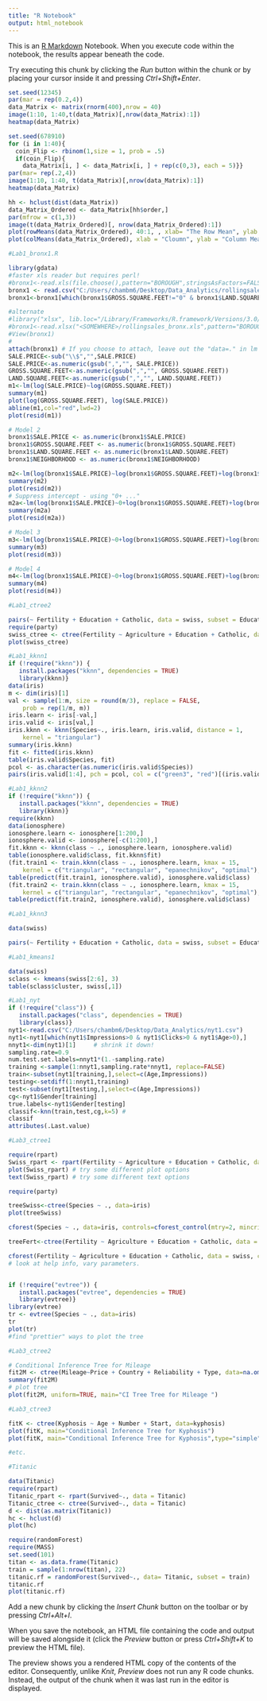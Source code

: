---
title: "R Notebook"
output: html_notebook
---

This is an [R Markdown](http://rmarkdown.rstudio.com) Notebook. When you execute code within the notebook, the results appear beneath the code. 

Try executing this chunk by clicking the *Run* button within the chunk or by placing your cursor inside it and pressing *Ctrl+Shift+Enter*. 

```{r}
set.seed(12345)
par(mar = rep(0.2,4))
data_Matrix <- matrix(rnorm(400),nrow = 40)
image(1:10, 1:40,t(data_Matrix)[,nrow(data_Matrix):1])
heatmap(data_Matrix)

set.seed(678910)
for (i in 1:40){
  coin_Flip <- rbinom(1,size = 1, prob = .5)
  if(coin_Flip){
    data_Matrix[i, ] <- data_Matrix[i, ] + rep(c(0,3), each = 5)}}
par(mar= rep(.2,4))
image(1:10, 1:40, t(data_Matrix)[,nrow(data_Matrix):1])
heatmap(data_Matrix)

hh <- hclust(dist(data_Matrix))
data_Matrix_Ordered <- data_Matrix[hh$order,]
par(mfrow = c(1,3))
image(t(data_Matrix_Ordered)[, nrow(data_Matrix_Ordered):1])
plot(rowMeans(data_Matrix_Ordered), 40:1, , xlab= "The Row Mean", ylab = "Row", pch = 19)
plot(colMeans(data_Matrix_Ordered), xlab = "Cloumn", ylab = "Column Mean", pch = 19)
```
```{r}
#Lab1_bronx1.R

library(gdata) 
#faster xls reader but requires perl!
#bronx1<-read.xls(file.choose(),pattern="BOROUGH",stringsAsFactors=FALSE,sheet=1,perl="<SOMEWHERE>/perl/bin/perl.exe") 
bronx1 <- read.csv("C:/Users/chambm6/Desktop/Data_Analytics/rollingsales_bronx.csv")
bronx1<-bronx1[which(bronx1$GROSS.SQUARE.FEET!="0" & bronx1$LAND.SQUARE.FEET!="0" & bronx1$SALE.PRICE!="$0"),]

#alternate
#library("xlsx", lib.loc="/Library/Frameworks/R.framework/Versions/3.0/Resources/library")
#bronx1<-read.xlsx("<SOMEWHERE>/rollingsales_bronx.xls",pattern="BOROUGH",stringsAsFactors=FALSE,sheetIndex=1,startRow=5,header=TRUE)
#View(bronx1)
#
attach(bronx1) # If you choose to attach, leave out the "data=." in lm regression
SALE.PRICE<-sub("\\$","",SALE.PRICE) 
SALE.PRICE<-as.numeric(gsub(",","", SALE.PRICE)) 
GROSS.SQUARE.FEET<-as.numeric(gsub(",","", GROSS.SQUARE.FEET)) 
LAND.SQUARE.FEET<-as.numeric(gsub(",","", LAND.SQUARE.FEET)) 
m1<-lm(log(SALE.PRICE)~log(GROSS.SQUARE.FEET))
summary(m1)
plot(log(GROSS.SQUARE.FEET), log(SALE.PRICE)) 
abline(m1,col="red",lwd=2)
plot(resid(m1))

# Model 2
bronx1$SALE.PRICE <- as.numeric(bronx1$SALE.PRICE)
bronx1$GROSS.SQUARE.FEET <- as.numeric(bronx1$GROSS.SQUARE.FEET)
bronx1$LAND.SQUARE.FEET <- as.numeric(bronx1$LAND.SQUARE.FEET)
bronx1$NEIGHBORHOOD <- as.numeric(bronx1$NEIGHBORHOOD)

m2<-lm(log(bronx1$SALE.PRICE)~log(bronx1$GROSS.SQUARE.FEET)+log(bronx1$LAND.SQUARE.FEET)+factor(bronx1$NEIGHBORHOOD))
summary(m2)
plot(resid(m2))
# Suppress intercept - using "0+ ..."
m2a<-lm(log(bronx1$SALE.PRICE)~0+log(bronx1$GROSS.SQUARE.FEET)+log(bronx1$LAND.SQUARE.FEET)+factor(bronx1$NEIGHBORHOOD))
summary(m2a)
plot(resid(m2a))

# Model 3
m3<-lm(log(bronx1$SALE.PRICE)~0+log(bronx1$GROSS.SQUARE.FEET)+log(bronx1$LAND.SQUARE.FEET)+factor(bronx1$NEIGHBORHOOD)+factor(bronx1$BUILDING.CLASS.CATEGORY))
summary(m3)
plot(resid(m3))

# Model 4
m4<-lm(log(bronx1$SALE.PRICE)~0+log(bronx1$GROSS.SQUARE.FEET)+log(bronx1$LAND.SQUARE.FEET)+factor(bronx1$NEIGHBORHOOD)*factor(bronx1$BUILDING.CLASS.CATEGORY))
summary(m4)
plot(resid(m4))

```

```{r}
#Lab1_ctree2

pairs(~ Fertility + Education + Catholic, data = swiss, subset = Education < 20, main = "Swiss data, Education < 20")
require(party)
swiss_ctree <- ctree(Fertility ~ Agriculture + Education + Catholic, data = swiss)
plot(swiss_ctree)
```


```{r}
#Lab1_kknn1
if (!require("kknn")) {
   install.packages("kknn", dependencies = TRUE)
   library(kknn)}
data(iris)
m <- dim(iris)[1]
val <- sample(1:m, size = round(m/3), replace = FALSE, 
	prob = rep(1/m, m)) 
iris.learn <- iris[-val,]
iris.valid <- iris[val,]
iris.kknn <- kknn(Species~., iris.learn, iris.valid, distance = 1,
	kernel = "triangular")
summary(iris.kknn)
fit <- fitted(iris.kknn)
table(iris.valid$Species, fit)
pcol <- as.character(as.numeric(iris.valid$Species))
pairs(iris.valid[1:4], pch = pcol, col = c("green3", "red")[(iris.valid$Species != fit)+1])

```
```{r}
#Lab1_kknn2
if (!require("kknn")) {
   install.packages("kknn", dependencies = TRUE)
   library(kknn)}
require(kknn)
data(ionosphere)
ionosphere.learn <- ionosphere[1:200,]
ionosphere.valid <- ionosphere[-c(1:200),]
fit.kknn <- kknn(class ~ ., ionosphere.learn, ionosphere.valid)
table(ionosphere.valid$class, fit.kknn$fit)
(fit.train1 <- train.kknn(class ~ ., ionosphere.learn, kmax = 15, 
	kernel = c("triangular", "rectangular", "epanechnikov", "optimal"), distance = 1))
table(predict(fit.train1, ionosphere.valid), ionosphere.valid$class)
(fit.train2 <- train.kknn(class ~ ., ionosphere.learn, kmax = 15, 
	kernel = c("triangular", "rectangular", "epanechnikov", "optimal"), distance = 2))
table(predict(fit.train2, ionosphere.valid), ionosphere.valid$class)
```
```{r}
#Lab1_kknn3

data(swiss)

pairs(~ Fertility + Education + Catholic, data = swiss, subset = Education < 20, main = "Swiss data, Education < 20")

```
```{r}
#Lab1_kmeans1

data(swiss)
sclass <- kmeans(swiss[2:6], 3) 
table(sclass$cluster, swiss[,1])
```
```{r}
#Lab1_nyt
if (!require("class")) {
   install.packages("class", dependencies = TRUE)
   library(class)}
nyt1<-read.csv("C:/Users/chambm6/Desktop/Data_Analytics/nyt1.csv")
nyt1<-nyt1[which(nyt1$Impressions>0 & nyt1$Clicks>0 & nyt1$Age>0),]
nnyt1<-dim(nyt1)[1]		# shrink it down!
sampling.rate=0.9
num.test.set.labels=nnyt1*(1.-sampling.rate)
training <-sample(1:nnyt1,sampling.rate*nnyt1, replace=FALSE)
train<-subset(nyt1[training,],select=c(Age,Impressions))
testing<-setdiff(1:nnyt1,training)
test<-subset(nyt1[testing,],select=c(Age,Impressions))
cg<-nyt1$Gender[training]
true.labels<-nyt1$Gender[testing]
classif<-knn(train,test,cg,k=5) #
classif
attributes(.Last.value)
```
```{r}
#Lab3_ctree1

require(rpart)
Swiss_rpart <- rpart(Fertility ~ Agriculture + Education + Catholic, data = swiss)
plot(Swiss_rpart) # try some different plot options
text(Swiss_rpart) # try some different text options

require(party)

treeSwiss<-ctree(Species ~ ., data=iris)
plot(treeSwiss)

cforest(Species ~ ., data=iris, controls=cforest_control(mtry=2, mincriterion=0))

treeFert<-ctree(Fertility ~ Agriculture + Education + Catholic, data = swiss)

cforest(Fertility ~ Agriculture + Education + Catholic, data = swiss, controls=cforest_control(mtry=2, mincriterion=0))
# look at help info, vary parameters.


if (!require("evtree")) {
   install.packages("evtree", dependencies = TRUE)
   library(evtree)}
library(evtree)
tr <- evtree(Species ~ ., data=iris)
tr
plot(tr)
#find "prettier" ways to plot the tree

```
```{r}
#Lab3_ctree2

# Conditional Inference Tree for Mileage
fit2M <- ctree(Mileage~Price + Country + Reliability + Type, data=na.omit(cu.summary))
summary(fit2M)
# plot tree
plot(fit2M, uniform=TRUE, main="CI Tree Tree for Mileage ")

```
```{r}
#Lab3_ctree3

fitK <- ctree(Kyphosis ~ Age + Number + Start, data=kyphosis)
plot(fitK, main="Conditional Inference Tree for Kyphosis")
plot(fitK, main="Conditional Inference Tree for Kyphosis",type="simple")

#etc.

```
```{r}
#Titanic

data(Titanic)
require(rpart)
Titanic_rpart <- rpart(Survived~., data = Titanic)
Titanic_ctree <- ctree(Survived~., data = Titanic)
d <- dist(as.matrix(Titanic))
hc <- hclust(d)
plot(hc)

require(randomForest)
require(MASS)
set.seed(101)
titan <- as.data.frame(Titanic)
train = sample(1:nrow(titan), 22)
titanic.rf = randomForest(Survived~., data= Titanic, subset = train)
titanic.rf
plot(titanic.rf)

```

Add a new chunk by clicking the *Insert Chunk* button on the toolbar or by pressing *Ctrl+Alt+I*.

When you save the notebook, an HTML file containing the code and output will be saved alongside it (click the *Preview* button or press *Ctrl+Shift+K* to preview the HTML file).

The preview shows you a rendered HTML copy of the contents of the editor. Consequently, unlike *Knit*, *Preview* does not run any R code chunks. Instead, the output of the chunk when it was last run in the editor is displayed.
